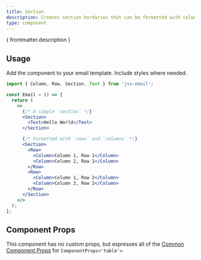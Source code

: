 ```yaml
---
title: Section
description: Creates section bordaries that can be formatted with columns and rows
type: component
---
```


<p>{ frontmatter.description }</p>

<Install type={frontmatter.type}/>

## Usage

Add the component to your email template. Include styles where needed.

```jsx
import { Column, Row, Section, Text } from 'jsx-email';

const Email = () => {
  return (
    <>
      {/* A simple `section` */}
      <Section>
        <Text>Hello World</Text>
      </Section>

      {/* Formatted with `rows` and `columns` */}
      <Section>
        <Row>
          <Column>Column 1, Row 1</Column>
          <Column>Column 2, Row 1</Column>
        </Row>
        <Row>
          <Column>Column 1, Row 2</Column>
          <Column>Column 2, Row 2</Column>
        </Row>
      </Section>
    </>
  );
};
```

## Component Props

This component has no custom props, but expresses all of the [Common Component Props](https://react.dev/reference/react-dom/components/common) for `ComponentProps<'table'>`.
